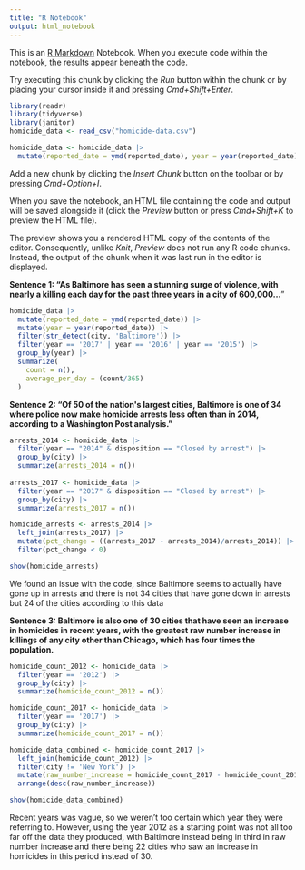 ```yaml
---
title: "R Notebook"
output: html_notebook
---
```


This is an [R Markdown](http://rmarkdown.rstudio.com) Notebook. When you execute code within the notebook, the results appear beneath the code.

Try executing this chunk by clicking the *Run* button within the chunk or by placing your cursor inside it and pressing *Cmd+Shift+Enter*.

```r
library(readr)
library(tidyverse)
library(janitor)
homicide_data <- read_csv("homicide-data.csv")

homicide_data <- homicide_data |>
  mutate(reported_date = ymd(reported_date), year = year(reported_date)) 
```

Add a new chunk by clicking the *Insert Chunk* button on the toolbar or by pressing *Cmd+Option+I*.

When you save the notebook, an HTML file containing the code and output will be saved alongside it (click the *Preview* button or press *Cmd+Shift+K* to preview the HTML file).

The preview shows you a rendered HTML copy of the contents of the editor. Consequently, unlike *Knit*, *Preview* does not run any R code chunks. Instead, the output of the chunk when it was last run in the editor is displayed.

**Sentence 1: "As Baltimore has seen a stunning surge of violence, with nearly a killing each day for the past three years in a city of 600,000...**"

```r
homicide_data |>
  mutate(reported_date = ymd(reported_date)) |>
  mutate(year = year(reported_date)) |>
  filter(str_detect(city, 'Baltimore')) |>
  filter(year == '2017' | year == '2016' | year == '2015') |>
  group_by(year) |>
  summarize(
    count = n(),
    average_per_day = (count/365)
  )
```

**Sentence 2: "Of 50 of the nation\'s largest cities, Baltimore is one of 34 where police now make homicide arrests less often than in 2014, according to a Washington Post analysis."**

```r
arrests_2014 <- homicide_data |>
  filter(year == "2014" & disposition == "Closed by arrest") |>
  group_by(city) |>
  summarize(arrests_2014 = n())
  
arrests_2017 <- homicide_data |>
  filter(year == "2017" & disposition == "Closed by arrest") |>
  group_by(city) |>
  summarize(arrests_2017 = n())

homicide_arrests <- arrests_2014 |>
  left_join(arrests_2017) |>
  mutate(pct_change = ((arrests_2017 - arrests_2014)/arrests_2014)) |>
  filter(pct_change < 0)

show(homicide_arrests)
```

We found an issue with the code, since Baltimore seems to actually have gone up in arrests and there is not 34 cities that have gone down in arrests but 24 of the cities according to this data

**Sentence 3: Baltimore is also one of 30 cities that have seen an increase in homicides in recent years, with the greatest raw number increase in killings of any city other than Chicago, which has four times the population.**

```r

homicide_count_2012 <- homicide_data |>
  filter(year == '2012') |>
  group_by(city) |>
  summarize(homicide_count_2012 = n())

homicide_count_2017 <- homicide_data |>
  filter(year == '2017') |>
  group_by(city) |>
  summarize(homicide_count_2017 = n())

homicide_data_combined <- homicide_count_2017 |>
  left_join(homicide_count_2012) |>
  filter(city != 'New York') |>
  mutate(raw_number_increase = homicide_count_2017 - homicide_count_2012) |>
  arrange(desc(raw_number_increase))

show(homicide_data_combined)
```

Recent years was vague, so we weren't too certain which year they were referring to. However, using the year 2012 as a starting point was not all too far off the data they produced, with Baltimore instead being in third in raw number increase and there being 22 cities who saw an increase in homicides in this period instead of 30.
